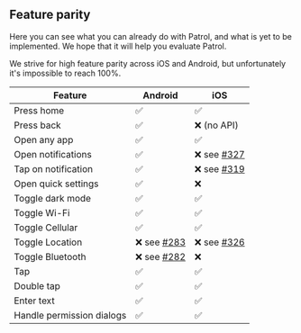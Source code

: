 ## Feature parity

Here you can see what you can already do with Patrol, and what is yet to be
implemented. We hope that it will help you evaluate Patrol.

We strive for high feature parity across iOS and Android, but unfortunately it's
impossible to reach 100%.

| **Feature**               | **Android**   | **iOS**       |
| ------------------------- | ------------- | ------------- |
| Press home                | ✅            | ✅            |
| Press back                | ✅            | ❌ (no API)   |
| Open any app              | ✅            | ✅            |
| Open notifications        | ✅            | ❌ see [#327] |
| Tap on notification       | ✅            | ❌ see [#319] |
| Open quick settings       | ✅            | ❌            |
| Toggle dark mode          | ✅            | ✅            |
| Toggle Wi-Fi              | ✅            | ✅            |
| Toggle Cellular           | ✅            | ✅            |
| Toggle Location           | ❌ see [#283] | ❌ see [#326] |
| Toggle Bluetooth          | ❌ see [#282] | ❌            |
| Tap                       | ✅            | ✅            |
| Double tap                | ✅            | ✅            |
| Enter text                | ✅            | ✅            |
| Handle permission dialogs | ✅            | ✅            |

[#282]: https://github.com/leancodepl/patrol/issues/282
[#283]: https://github.com/leancodepl/patrol/issues/283
[#319]: https://github.com/leancodepl/patrol/issues/319
[#326]: https://github.com/leancodepl/patrol/issues/326
[#327]: https://github.com/leancodepl/patrol/issues/327
